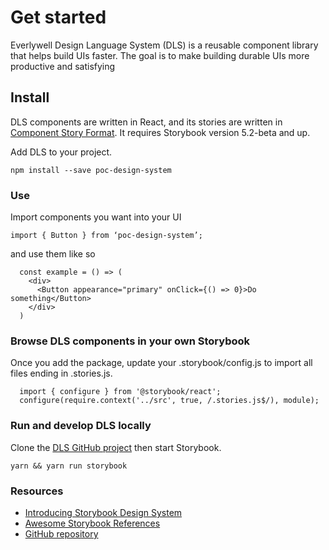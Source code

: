 
<Meta title="Design System|1-Intro" />


# Get started

Everlywell Design Language System (DLS) is a reusable component library that helps build UIs faster.  The goal is to make building durable UIs more productive and satisfying

## Install

DLS components are written in React, and its stories are written in [Component Story Format](https://medium.com/storybookjs/component-story-format-66f4c32366df). It requires Storybook version 5.2-beta and up.

Add DLS to your project.

`npm install --save poc-design-system`

### **Use**

Import components you want into your UI

`import { Button } from ‘poc-design-system’;`

and use them like so

```
  const example = () => (
    <div>
      <Button appearance="primary" onClick={() => 0}>Do something</Button>
    </div>
  )
```

### **Browse DLS components in your own Storybook**

Once you add the package, update your .storybook/config.js to import all files ending in .stories.js.

```
  import { configure } from '@storybook/react';
  configure(require.context('../src', true, /.stories.js$/), module);
```

### **Run and develop DLS locally**

Clone the [DLS GitHub project](https://github.com/storybookjs/design-system) then start Storybook.

`yarn && yarn run storybook`

### **Resources**

- [Introducing Storybook Design System](https://medium.com/storybookjs/introducing-storybook-design-system-23fd9b1ac3c0)
- [Awesome Storybook References](https://github.com/lauthieb/awesome-storybook)
- [GitHub repository](https://github.com/storybookjs/design-system)
